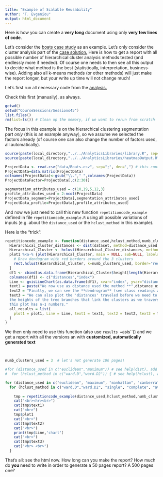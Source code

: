 ```yaml
---
title: "Example of Scalable Reusability"
author: "T. Evgeniou"
output: html_document
---
```


Here is how you can create a **very long** document using only **very few lines of code**. 

Let's consider the [boats case study](http://inseaddataanalytics.github.io/INSEADAnalytics/Boats-A-prerelease.pdf) as an example. Let's only consider the cluster analysis part of the [case solution.](http://inseaddataanalytics.github.io/INSEADAnalytics/Session2inclass.html) Here is how to get a report with all possible number of hierarchical cluster analysis methods tested (and endlessly more if needed). Of course one needs to then see all this output to decide what method is the best (statistically, interpretation, business-wise). Adding also all k-means methods (or other methods) will just make the report longer, but your write up time will not change much!

Let's first run all necessary code from the [ analysis.](http://inseaddataanalytics.github.io/INSEADAnalytics/Session2inclass.html)

Check this first (manually), as always. 
```r
getwd()
setwd("CourseSessions/Sessions45")
list.files()
rm(list=ls()) # Clean up the memory, if we want to rerun from scratch
```

The focus in this example is on the hierarchical clustering segmentation part *only* (this is an example anyway), so we assume we selected the factors already (of course one can also change the number of factors used, all automatically). 

```r
source(paste(local_directory,"../../AnalyticsLibraries/library.R", sep="/"))
source(paste(local_directory,"../../AnalyticsLibraries/heatmapOutput.R", sep = "/"))
```

```r
ProjectData <- read.csv("data/Boats.csv", sep=";", dec=",") # this contains only the matrix ProjectData
ProjectData=data.matrix(ProjectData) 
colnames(ProjectData)<-gsub("\\."," ",colnames(ProjectData))
ProjectDataFactor=ProjectData[,c(2:30)]

segmentation_attributes_used = c(10,19,5,12,3) 
profile_attributes_used = 2:ncol(ProjectData)
ProjectData_segment=ProjectData[,segmentation_attributes_used]
ProjectData_profile=ProjectData[,profile_attributes_used]

```

And now we just need to call this new function `repetitioncode_example` defined in file `repetitioncode_example.R` using all possible variations of inputs (e.g. about the `distance_used` or the `hclust_method` in this example).

Here is the "trick":
<br>
```r
repetitioncode_example <- function(distance_used,hclust_method,numb_clusters_used,dataset){
  Hierarchical_Cluster_distances <- dist(dataset, method=distance_used)
  Hierarchical_Cluster <- hclust(Hierarchical_Cluster_distances, method=hclust_method)
  plot1 %<a-% {plot(Hierarchical_Cluster, main = NULL, sub=NULL, labels = 1:nrow(dataset), xlab="Our Observations", cex.lab=1, cex.axis=1) 
    # Draw dendogram with red borders around the 3 clusters
    rect.hclust(Hierarchical_Cluster, k=numb_clusters_used, border="red") 
  }
  df1 <- cbind(as.data.frame(Hierarchical_Cluster$height[length(Hierarchical_Cluster$height):1]), c(1:(nrow(ProjectData)-1)))
  colnames(df1) <- c("distances","index")
  Line <- gvisLineChart(as.data.frame(df1), xvar="index", yvar="distances", options=list(title='Distances plot', legend="right", width=900, height=600, hAxis="{title:'Number of Components', titleTextStyle:{color:'black'}}", vAxes="[{title:'Distances'}]", series="[{color:'green',pointSize:3, targetAxisIndex: 0}]"))
  text1 = paste("We now use as distance_used the method **",distance_used, "** and as hclust_method used the method **",hclust_method,"**", sep="")
  text2 = "Finally, we can see the **dendrogram** (see class readings and online resources for more information) to have a first rough idea of what segments (clusters) we may have - and how many."
  text3 = "We can also plot the 'distances' traveled before we need to merge any of the lower and smaller in size clusters into larger ones - 
  the heights of the tree branches that link the clusters as we traverse the tree from its leaves to its root. If we have n observations, 
  this plot has n-1 numbers."
  all_results = list(
    plot1 = plot1, Line = Line, text1 = text1, text2 = text2, text3 = text3
  )
}
```

We then only need to use this function (also use `results = `asis``)) and we get a report with all the versions an with **customized, automatically generated text**

<br> 
```r
numb_clusters_used = 3  # let's not generate 100 pages! 

#for (distance_used in c("euclidean","maximum")) # see help(dist), add any of these (but the more you add the longer the report will be) c("euclidean", "maximum", "manhattan", "canberra", "binary","minkowski")
#  for (hclust_method in c("ward.D","ward.D2")) { # see help(hclust), add any of these (but the more you add the longer the report will be)  c("ward.D","ward.D2", "single", "complete", "average", "mcquitty", "median", "centroid")

for (distance_used in c("euclidean", "maximum", "manhattan", "canberra", "binary","minkowski")) # see help(dist), add any of these (but the more you add the longer the report will be) c("euclidean", "maximum", "manhattan", "canberra", "binary","minkowski")
  for (hclust_method in c("ward.D","ward.D2", "single", "complete", "average", "mcquitty", "median", "centroid")) { # see help(hclust), add any of these (but the more you add the longer the report will be)  c("ward.D","ward.D2", "single", "complete", "average", "mcquitty", "median", "centroid")
    
    tmp = repetitioncode_example(distance_used,hclust_method,numb_clusters_used,ProjectData_segment)
    cat("<br><hr><br>")
    cat(tmp$text1)
    cat("<br>")
    tmp$plot1
    cat("<br>")
    cat(tmp$text2)
    cat("<br>")
    print(tmp$Line,'chart')
    cat("<br>")
    cat(tmp$text3)
    cat("<br> <br>")
  }
```

That's all: see the html now. How long can you make the report? How much do **you** need to write in order to generate a 50 pages report? A 500 pages one?



